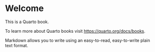 # Welcome {.unnumbered}

<!-- ![](images/paste-C497D010.png){fig-align="right"} -->

This is a Quarto book.

To learn more about Quarto books visit <https://quarto.org/docs/books>.

Markdown\index{Markdown} allows you to write using an easy-to-read, easy-to-write plain text format.
